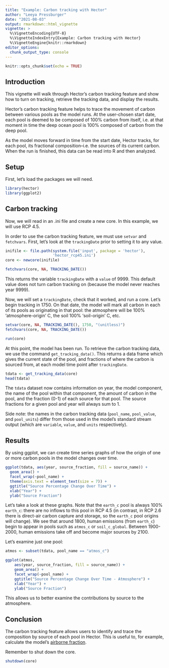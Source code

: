```yaml
---
title: "Example: Carbon tracking with Hector"
author: "Leeya Pressburger"
date: "2021-08-03"
output: rmarkdown::html_vignette
vignette: >
  %\VignetteEncoding{UTF-8}
  %\VignetteIndexEntry{Example: Carbon tracking with Hector}
  %\VignetteEngine{knitr::rmarkdown}
editor_options: 
  chunk_output_type: console
---
```


```r
knitr::opts_chunk$set(echo = TRUE)
```

## Introduction

This vignette will walk through Hector's carbon tracking feature and show how to
turn on tracking, retrieve the tracking data, and display the results.

Hector's carbon tracking feature helps to trace the movement of carbon between 
various pools as the model runs. At the user-chosen start date, each pool is
deemed to be composed of 100% carbon from itself, i.e. at that moment in time 
the deep ocean pool is 100% composed of carbon from the deep pool. 

As the model moves forward in time from the start date, Hector tracks, for 
each pool, its fractional composition--i.e. the sources of its current carbon. 
When the run is finished, this data can be read into R and then analyzed.

## Setup

First, let's load the packages we will need.

``` r
library(hector)
library(ggplot2)
```

## Carbon tracking

Now, we will read in an .ini file and create a new core. In this example, we 
will use RCP 4.5.

In order to use the carbon tracking feature, we must use `setvar` and `fetchvars`. 
First, let's look at the `trackingDate` prior to setting it to any value. 

``` r
inifile <- file.path(system.file('input', package = 'hector'),
                     'hector_rcp45.ini')
core <- newcore(inifile)

fetchvars(core, NA, TRACKING_DATE())
```

This returns the variable `trackingDate` with a `value` of 9999. This default 
value does not turn carbon tracking on (because the model never reaches year 9999).

Now, we will set a `trackingDate`, check that it worked, and run a core. 
Let's begin tracking in 1750. On that date, the model will mark all carbon in
each of its pools as originating in that pool: the atmosphere will be 100%
'atmosphere-origin' C, the soil 100% 'soil-origin' C, etc.

``` r
setvar(core, NA, TRACKING_DATE(), 1750, "(unitless)")
fetchvars(core, NA, TRACKING_DATE())

run(core)
```

At this point, the model has been run. To retrieve the carbon tracking data, we
use the command `get_tracking_data()`. This returns a data frame which gives the 
current state of the pool, and fractions of where the carbon is sourced from, at
each model time point after `trackingDate`.

``` r
tdata <- get_tracking_data(core)
head(tdata)
```

The `tdata` dataset now contains information on year, the model component,
the name of the pool within that component, the amount of 
carbon in the pool, and the fraction (0-1) of each source for that pool. 
The source fractions for a given pool and year will always sum to 1.

Side note: the names in the carbon tracking data (`pool_name`, `pool_value`,
and `pool_units`) differ from those used in the model's standard stream output
(which are `variable`, `value`, and `units` respectively).

## Results

By using ggplot, we can create time series graphs of how the origin of one
or more carbon pools in the model changes over time. 

``` r
ggplot(tdata, aes(year, source_fraction, fill = source_name)) +
  geom_area() +
  facet_wrap(~pool_name) +
  theme(axis.text = element_text(size = 7)) +
  ggtitle("Source Percentage Change Over Time") +
  xlab("Year") +
  ylab("Source Fraction")
```

Let's take a look at these graphs. Note that the `earth_c` pool is always 100% 
`earth_c`: there are no inflows to this pool in RCP 4.5 (in contrast, in
RCP 2.6 there is direct-air carbon capture and storage, so the `earth_c` pool
origins will change). We see that around 1800, human emissions (from `earth_c`) 
begin to appear in pools such as `atmos_c` or `soil_c_global`. 
Between 1900-2000, human emissions take off and become major sources by 2100. 

Let's examine just one pool: 

``` r
atmos <- subset(tdata, pool_name == "atmos_c")

ggplot(atmos,
    aes(year, source_fraction, fill = source_name)) +
    geom_area() +
    facet_wrap(~pool_name) +
    ggtitle("Source Percentage Change Over Time - Atmosphere") +
    xlab("Year") +
    ylab("Source Fraction")
```

This allows us to better examine the contributions by source to the atmosphere. 

## Conclusion

The carbon tracking feature allows users to identify and trace the composition 
by source of each pool in Hector. This is useful to, for example, calculate
the model's [airborne fraction](http://dx.doi.org/10.1029/2009GL040613).

Remember to shut down the core.

```r
shutdown(core)
```

